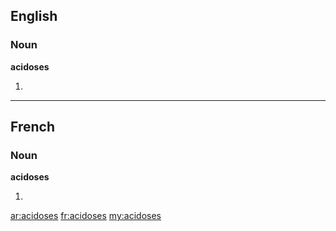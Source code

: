 ==English==

===Noun===
'''acidoses'''

# {{plural of|[[acidosis]]}}

----

==French==

===Noun===
'''acidoses''' {{f}}

# {{plural of|[[acidose]]|lang=French}}

[[ar:acidoses]]
[[fr:acidoses]]
[[my:acidoses]]